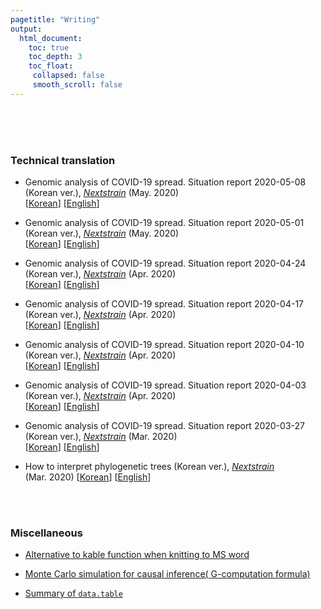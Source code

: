 ```yaml
---
pagetitle: "Writing"
output:
  html_document:
    toc: true
    toc_depth: 3
    toc_float:
     collapsed: false
     smooth_scroll: false
---
```


<link rel="stylesheet" href="styles.css" type="text/css">

<br><br><br>

### Technical translation

+ Genomic analysis of COVID-19 spread. Situation report 2020-05-08 (Korean ver.), [*Nextstrain*](https://nextstrain.org/) (May. 2020)      
[[Korean](https://nextstrain.org/narratives/ncov/sit-rep/ko/2020-05-08)] [[English](https://nextstrain.org/narratives/ncov/sit-rep/en/2020-05-08)]

+ Genomic analysis of COVID-19 spread. Situation report 2020-05-01 (Korean ver.), [*Nextstrain*](https://nextstrain.org/) (May. 2020)      
[[Korean](https://nextstrain.org/narratives/ncov/sit-rep/ko/2020-05-01)] [[English](https://nextstrain.org/narratives/ncov/sit-rep/en/2020-05-01)]

+ Genomic analysis of COVID-19 spread. Situation report 2020-04-24 (Korean ver.), [*Nextstrain*](https://nextstrain.org/) (Apr. 2020)      
[[Korean](https://nextstrain.org/narratives/ncov/sit-rep/ko/2020-04-24)] [[English](https://nextstrain.org/narratives/ncov/sit-rep/en/2020-04-24)]

+ Genomic analysis of COVID-19 spread. Situation report 2020-04-17 (Korean ver.), [*Nextstrain*](https://nextstrain.org/) (Apr. 2020)      
[[Korean](https://nextstrain.org/narratives/ncov/sit-rep/ko/2020-04-17)] [[English](https://nextstrain.org/narratives/ncov/sit-rep/en/2020-04-17)]

+ Genomic analysis of COVID-19 spread. Situation report 2020-04-10 (Korean ver.), [*Nextstrain*](https://nextstrain.org/) (Apr. 2020)      
[[Korean](https://nextstrain.org/narratives/ncov/sit-rep/ko/2020-04-10)] [[English](https://nextstrain.org/narratives/ncov/sit-rep/en/2020-04-10)]

+ Genomic analysis of COVID-19 spread. Situation report 2020-04-03 (Korean ver.), [*Nextstrain*](https://nextstrain.org/) (Apr. 2020)      
[[Korean](https://nextstrain.org/narratives/ncov/sit-rep/ko/2020-04-03)] [[English](https://nextstrain.org/narratives/ncov/sit-rep/2020-04-03)]

+ Genomic analysis of COVID-19 spread. Situation report 2020-03-27 (Korean ver.), [*Nextstrain*](https://nextstrain.org/) (Mar. 2020)   
[[Korean](https://nextstrain.org/narratives/ncov/sit-rep/ko/2020-03-27)] [[English](https://nextstrain.org/narratives/ncov/sit-rep/2020-03-27)]

+ How to interpret phylogenetic trees (Korean ver.), [*Nextstrain*](https://nextstrain.org/) (Mar. 2020) [[Korean](https://nextstrain.org/narratives/trees-background/ko)] [[English](https://nextstrain.org/narratives/trees-background/)]

<br><br>


### Miscellaneous
+ [Alternative to kable function when knitting to MS word](/content/post/alternative-to-kable-function-when-knitting-to-ms-word.html)

+ [Monte Carlo simulation for causal inference( G-computation formula)](/content/post/Monte-Carlo-simulation-for-causal-inference.html)

+ [Summary of `data.table`](/content/post/data.table.html)